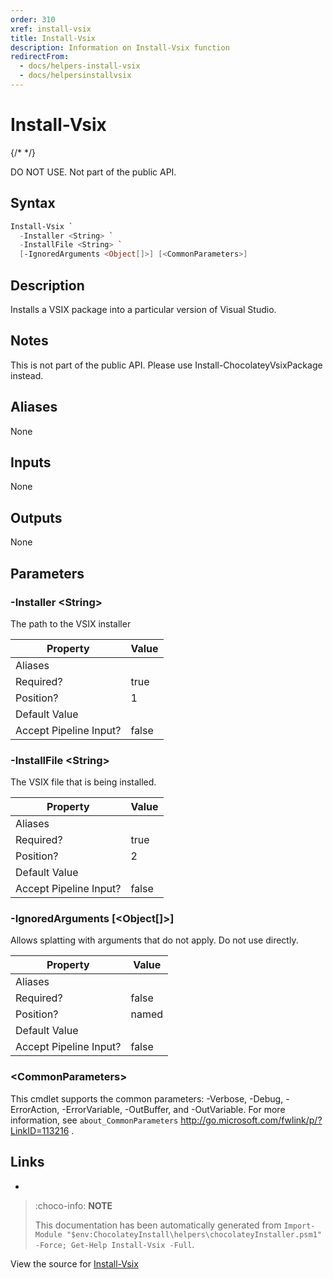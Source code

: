 ---
order: 310
xref: install-vsix
title: Install-Vsix
description: Information on Install-Vsix function
redirectFrom:
  - docs/helpers-install-vsix
  - docs/helpersinstallvsix
---

# Install-Vsix

{/* <!-- This documentation is automatically generated from https://github.com/chocolatey/choco/blob/master/src/chocolatey.resources/helpers/functions/Install-Vsix.ps1 using https://github.com/chocolatey/choco/blob/master/GenerateDocs.ps1. Contributions are welcome at the original location(s). --> */}

DO NOT USE. Not part of the public API.

## Syntax

~~~powershell
Install-Vsix `
  -Installer <String> `
  -InstallFile <String> `
  [-IgnoredArguments <Object[]>] [<CommonParameters>]
~~~

## Description

Installs a VSIX package into a particular version of Visual Studio.

## Notes

This is not part of the public API. Please use
Install-ChocolateyVsixPackage instead.

## Aliases

None

## Inputs

None

## Outputs

None

## Parameters

###  -Installer &lt;String&gt;
The path to the VSIX installer

Property               | Value
---------------------- | -----
Aliases                | 
Required?              | true
Position?              | 1
Default Value          | 
Accept Pipeline Input? | false
 
###  -InstallFile &lt;String&gt;
The VSIX file that is being installed.

Property               | Value
---------------------- | -----
Aliases                | 
Required?              | true
Position?              | 2
Default Value          | 
Accept Pipeline Input? | false
 
###  -IgnoredArguments [&lt;Object[]&gt;]
Allows splatting with arguments that do not apply. Do not use directly.

Property               | Value
---------------------- | -----
Aliases                | 
Required?              | false
Position?              | named
Default Value          | 
Accept Pipeline Input? | false
 
### &lt;CommonParameters&gt;

This cmdlet supports the common parameters: -Verbose, -Debug, -ErrorAction, -ErrorVariable, -OutBuffer, and -OutVariable. For more information, see `about_CommonParameters` http://go.microsoft.com/fwlink/p/?LinkID=113216 .


## Links

 * <Xref title="Install-ChocolateyVsixPackage" value="install-chocolateyvsixpackage" />


<Xref title="Function Reference" value="powershell-reference" />

> :choco-info: **NOTE**
>
> This documentation has been automatically generated from `Import-Module "$env:ChocolateyInstall\helpers\chocolateyInstaller.psm1" -Force; Get-Help Install-Vsix -Full`.

View the source for [Install-Vsix](https://github.com/chocolatey/choco/blob/master/src/chocolatey.resources/helpers/functions/Install-Vsix.ps1)
